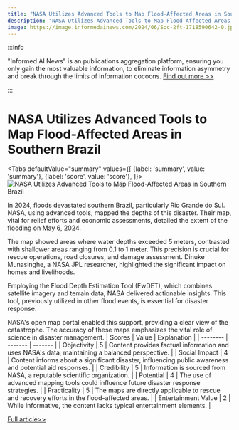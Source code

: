 ```yaml
---
title: "NASA Utilizes Advanced Tools to Map Flood-Affected Areas in Southern Brazil"
description: "NASA Utilizes Advanced Tools to Map Flood-Affected Areas in Southern Brazil"
image: https://image.informedainews.com/2024/06/Soc-2ft-1718590642-0.jpg
---
```



:::info

"Informed AI News" is an publications aggregation platform, ensuring you only gain the most valuable information, to eliminate information asymmetry and break through the limits of information cocoons.  [Find out more >>](/)

:::

# NASA Utilizes Advanced Tools to Map Flood-Affected Areas in Southern Brazil


<Tabs
	defaultValue="summary"
	values={[
	{label: 'summary', value: 'summary'},
	{label: 'score', value: 'score'},
]}>
<TabItem value="summary">
<img
  src="https://image.informedainews.com/2024/06/Soc-2ft-1718590642-0.jpg"
  alt="NASA Utilizes Advanced Tools to Map Flood-Affected Areas in Southern Brazil"
/>



In 2024, floods devastated southern Brazil, particularly Rio Grande do Sul. NASA, using advanced tools, mapped the depths of this disaster. Their map, vital for relief efforts and economic assessments, detailed the extent of the flooding on May 6, 2024.

The map showed areas where water depths exceeded 5 meters, contrasted with shallower areas ranging from 0.1 to 1 meter. This precision is crucial for rescue operations, road closures, and damage assessment. Dinuke Munasinghe, a NASA JPL researcher, highlighted the significant impact on homes and livelihoods.

Employing the Flood Depth Estimation Tool (FwDET), which combines satellite imagery and terrain data, NASA delivered actionable insights. This tool, previously utilized in other flood events, is essential for disaster response.

NASA's open map portal enabled this support, providing a clear view of the catastrophe. The accuracy of these maps emphasizes the vital role of science in disaster management.
</TabItem>
<TabItem value="score">
	| Scores     | Value   | Explanation |
	| -------- | ------- | ------- |
	| Objectivity  | 5    | Content provides factual information and uses NASA's data, maintaining a balanced perspective.    |
	| Social Impact | 4     | Content informs about a significant disaster, influencing public awareness and potential aid responses.    |
	| Credibility    | 5    | Information is sourced from NASA, a reputable scientific organization.    |
	| Potential    | 4    | The use of advanced mapping tools could influence future disaster response strategies.    |
	| Practicality    | 5    | The maps are directly applicable to rescue and recovery efforts in the flood-affected areas.    |
	| Entertainment Value    | 2    | While informative, the content lacks typical entertainment elements.    |
</TabItem>
</Tabs>

[Full article>>](https://www.cnbeta.com.tw/articles/science/1434975.htm)
